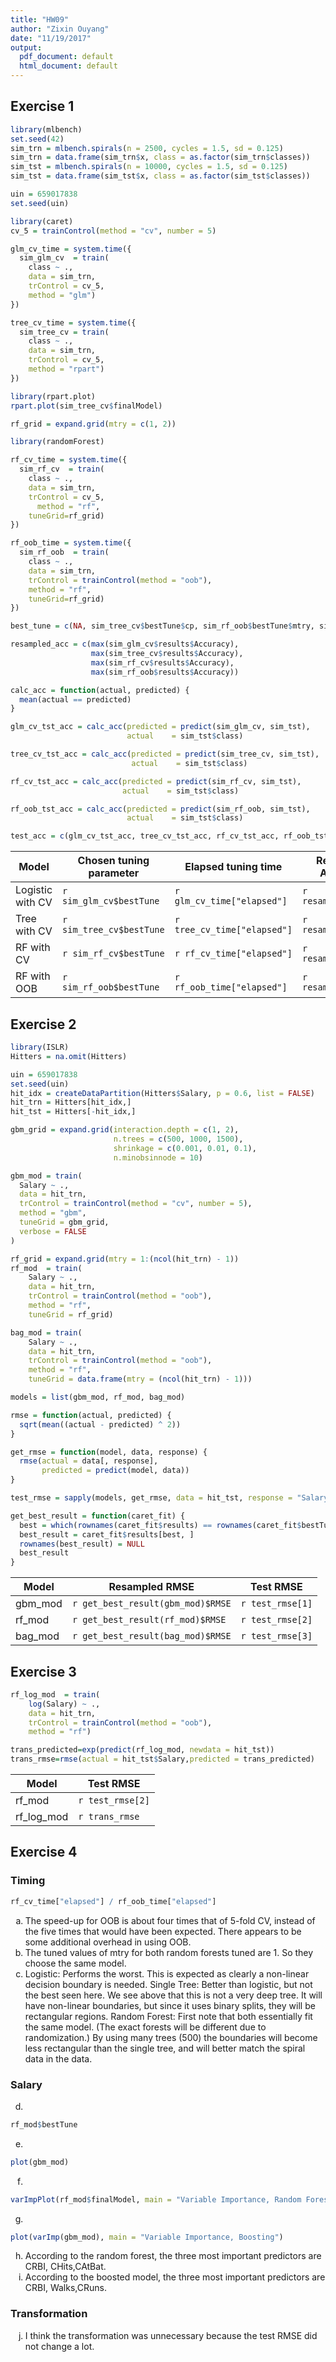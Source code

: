```yaml
---
title: "HW09"
author: "Zixin Ouyang"
date: "11/19/2017"
output:
  pdf_document: default
  html_document: default
---
```


## Exercise 1
```r
library(mlbench)
set.seed(42)
sim_trn = mlbench.spirals(n = 2500, cycles = 1.5, sd = 0.125)
sim_trn = data.frame(sim_trn$x, class = as.factor(sim_trn$classes))
sim_tst = mlbench.spirals(n = 10000, cycles = 1.5, sd = 0.125)
sim_tst = data.frame(sim_tst$x, class = as.factor(sim_tst$classes))
```

```r
uin = 659017838
set.seed(uin)
```

```r
library(caret)
cv_5 = trainControl(method = "cv", number = 5)
```

```r
glm_cv_time = system.time({
  sim_glm_cv  = train(
    class ~ .,
    data = sim_trn,
    trControl = cv_5,
    method = "glm")
})

tree_cv_time = system.time({
  sim_tree_cv = train(
    class ~ .,
    data = sim_trn,
    trControl = cv_5,
    method = "rpart")
})
```

```r
library(rpart.plot)
rpart.plot(sim_tree_cv$finalModel)
```

```r
rf_grid = expand.grid(mtry = c(1, 2))
```

```r
library(randomForest)
```

```r
rf_cv_time = system.time({
  sim_rf_cv  = train(
    class ~ .,
    data = sim_trn,
    trControl = cv_5,
      method = "rf",
    tuneGrid=rf_grid)
})
```

```r
rf_oob_time = system.time({
  sim_rf_oob  = train(
    class ~ .,
    data = sim_trn,
    trControl = trainControl(method = "oob"),
    method = "rf",
    tuneGrid=rf_grid)
})
```

```r
best_tune = c(NA, sim_tree_cv$bestTune$cp, sim_rf_oob$bestTune$mtry, sim_rf_cv$bestTune$mtry)
```

```r
resampled_acc = c(max(sim_glm_cv$results$Accuracy),
                  max(sim_tree_cv$results$Accuracy),
                  max(sim_rf_cv$results$Accuracy),
                  max(sim_rf_oob$results$Accuracy))
```

```r
calc_acc = function(actual, predicted) {
  mean(actual == predicted)
}
```

```r
glm_cv_tst_acc = calc_acc(predicted = predict(sim_glm_cv, sim_tst),
                          actual    = sim_tst$class)

tree_cv_tst_acc = calc_acc(predicted = predict(sim_tree_cv, sim_tst),
                           actual    = sim_tst$class)

rf_cv_tst_acc = calc_acc(predicted = predict(sim_rf_cv, sim_tst),
                         actual    = sim_tst$class)

rf_oob_tst_acc = calc_acc(predicted = predict(sim_rf_oob, sim_tst),
                          actual    = sim_tst$class)

test_acc = c(glm_cv_tst_acc, tree_cv_tst_acc, rf_cv_tst_acc, rf_oob_tst_acc)
```

|       Model     |    Chosen tuning parameter    |    Elapsed tuning time      | Resampled Accuracy  |  Test Accuracy  |
|-----------------|-------------------------------|-----------------------------|---------------------|-----------------|
| Logistic with CV|   `r sim_glm_cv$bestTune`     | `r glm_cv_time["elapsed"] ` |`r resampled_acc[1] `| `r test_acc[1]` |
| Tree with CV    |   `r sim_tree_cv$bestTune`    | `r tree_cv_time["elapsed"]` |`r resampled_acc[2] `| `r test_acc[2]` |
| RF with CV      |   `r sim_rf_cv$bestTune`      | `r rf_cv_time["elapsed"]  ` |`r resampled_acc[3] `| `r test_acc[3]` |
| RF with OOB     |   `r sim_rf_oob$bestTune`     | `r rf_oob_time["elapsed"] ` |`r resampled_acc[4] `| `r test_acc[4]` |


## Exercise 2
```r
library(ISLR)
Hitters = na.omit(Hitters)
```

```r
uin = 659017838
set.seed(uin)
hit_idx = createDataPartition(Hitters$Salary, p = 0.6, list = FALSE)
hit_trn = Hitters[hit_idx,]
hit_tst = Hitters[-hit_idx,]
```

```r
gbm_grid = expand.grid(interaction.depth = c(1, 2),
                       n.trees = c(500, 1000, 1500),
                       shrinkage = c(0.001, 0.01, 0.1),
                       n.minobsinnode = 10)
```

```r
gbm_mod = train(
  Salary ~ .,
  data = hit_trn,
  trControl = trainControl(method = "cv", number = 5),
  method = "gbm",
  tuneGrid = gbm_grid, 
  verbose = FALSE
)
```

```r
rf_grid = expand.grid(mtry = 1:(ncol(hit_trn) - 1))
rf_mod  = train(
    Salary ~ .,
    data = hit_trn,
    trControl = trainControl(method = "oob"),
    method = "rf",
    tuneGrid = rf_grid)
```

```r
bag_mod = train(
    Salary ~ .,
    data = hit_trn,
    trControl = trainControl(method = "oob"),
    method = "rf",
    tuneGrid = data.frame(mtry = (ncol(hit_trn) - 1)))
```

```r
models = list(gbm_mod, rf_mod, bag_mod)
```

```r
rmse = function(actual, predicted) {
  sqrt(mean((actual - predicted) ^ 2))
}
```

```r
get_rmse = function(model, data, response) {
  rmse(actual = data[, response], 
       predicted = predict(model, data))
}
```

```r
test_rmse = sapply(models, get_rmse, data = hit_tst, response = "Salary")
```

```r
get_best_result = function(caret_fit) {
  best = which(rownames(caret_fit$results) == rownames(caret_fit$bestTune))
  best_result = caret_fit$results[best, ]
  rownames(best_result) = NULL
  best_result
}
```

|    Model     |         Resampled RMSE            |     Test RMSE    | 
|--------------|-----------------------------------|------------------|
|  gbm_mod     | `r get_best_result(gbm_mod)$RMSE` | `r test_rmse[1]` |
|  rf_mod      | `r get_best_result(rf_mod)$RMSE`  | `r test_rmse[2]` |
|  bag_mod     | `r get_best_result(bag_mod)$RMSE` | `r test_rmse[3]` |

## Exercise 3
```r
rf_log_mod  = train(
    log(Salary) ~ .,
    data = hit_trn,
    trControl = trainControl(method = "oob"),
    method = "rf")
```

```r
trans_predicted=exp(predict(rf_log_mod, newdata = hit_tst))
trans_rmse=rmse(actual = hit_tst$Salary,predicted = trans_predicted)
```

|    Model     |      Test RMSE    | 
|--------------|-------------------|
|  rf_mod      | `r test_rmse[2]`  |
|  rf_log_mod  | `r trans_rmse`    |

## Exercise 4

### Timing
```r
rf_cv_time["elapsed"] / rf_oob_time["elapsed"]
```

(a) The speed-up for OOB is about four times that of 5-fold CV, instead of the five times that would have been expected.
    There appears to be some additional overhead in using OOB.
(b) The tuned values of mtry for both random forests tuned are 1. So they choose the same model.
(c) Logistic: Performs the worst. This is expected as clearly a non-linear decision boundary is needed.
    Single Tree: Better than logistic, but not the best seen here. We see above that this is not a very deep tree. It will
                 have non-linear boundaries, but since it uses binary splits, they will be rectangular regions.
    Random Forest: First note that both essentially fit the same model. (The exact forests will be different due to                            randomization.) By using many trees (500) the boundaries will become less rectangular than the single
                   tree, and will better match the spiral data in the data.

### Salary
(d) 
```r
rf_mod$bestTune
```
(e)
```r
plot(gbm_mod)
```

(f)
```r
varImpPlot(rf_mod$finalModel, main = "Variable Importance, Random Forest")
```

(g)
```r
plot(varImp(gbm_mod), main = "Variable Importance, Boosting")
```

(h) According to the random forest, the three most important predictors are CRBI, CHits,CAtBat.
(i) According to the boosted model, the three most important predictors are CRBI, Walks,CRuns.

### Transformation
(j) I think the transformation was unnecessary because the test RMSE did not change a lot.

